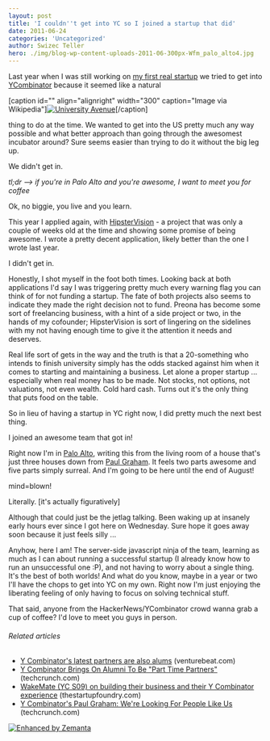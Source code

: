 ```yaml
---
layout: post
title: 'I couldn''t get into YC so I joined a startup that did'
date: 2011-06-24
categories: 'Uncategorized'
author: Swizec Teller
hero: ./img/blog-wp-content-uploads-2011-06-300px-Wfm_palo_alto4.jpg
---
```

Last year when I was still working on [my first real startup](http://swizec.com/blog/doing-a-startup-taught-me-the-value-of-staying-in-school/swizec/1819 "Doing a startup taught me the value of staying in school") we tried to get into [YCombinator](http://www.ycombinator.com "Y Combinator") because it seemed like a natural



\[caption id="" align="alignright" width="300" caption="Image via Wikipedia"][![University Avenue](./img/blog-wp-content-uploads-2011-06-300px-Wfm_palo_alto4.jpg "University Avenue")](http://commons.wikipedia.org/wiki/File:Wfm_palo_alto.jpg)\[/caption]



thing to do at the time. We wanted to get into the US pretty much any way possible and what better approach than going through the awesomest incubator around? Sure seems easier than trying to do it without the big leg up.



We didn't get in.



_tl;dr --> if you're in Palo Alto and you're awesome, I want to meet you for coffee_



Ok, no biggie, you live and you learn.



This year I applied again, with [HipsterVision](http://hipstervision.org/) - a project that was only a couple of weeks old at the time and showing some promise of being awesome. I wrote a pretty decent application, likely better than the one I wrote last year.



I didn't get in.



Honestly, I shot myself in the foot both times. Looking back at both applications I'd say I was triggering pretty much every warning flag you can think of for not funding a startup. The fate of both projects also seems to indicate they made the right decision not to fund. Preona has become some sort of freelancing business, with a hint of a side project or two, in the hands of my cofounder; HipsterVision is sort of lingering on the sidelines with my not having enough time to give it the attention it needs and deserves.



Real life sort of gets in the way and the truth is that a 20-something who intends to finish university simply has the odds stacked against him when it comes to starting and maintaining a business. Let alone a proper startup ... especially when real money has to be made. Not stocks, not options, not valuations, not even wealth. Cold hard cash. Turns out it's the only thing that puts food on the table.



So in lieu of having a startup in YC right now, I did pretty much the next best thing.



I joined an awesome team that got in!



Right now I'm in [Palo Alto](<http://maps.google.com/maps?ll=37.4291666667,-122.138055556&spn=0.1,0.1&q=37.4291666667,-122.138055556 (Palo%20Alto%2C%20California)&t=h> "Palo Alto, California"), writing this from the living room of a house that's just three houses down from [Paul Graham](http://paulgraham.com "Paul Graham (computer programmer)"). It feels two parts awesome and five parts simply surreal. And I'm going to be here until the end of August!



mind=blown!



Literally. \[it's actually figuratively]



Although that could just be the jetlag talking. Been waking up at insanely early hours ever since I got here on Wednesday. Sure hope it goes away soon because it just feels silly ...



Anyhow, here I am! The server-side javascript ninja of the team, learning as much as I can about running a successful startup (I already know how to run an unsuccessful one :P), and not having to worry about a single thing. It's the best of both worlds! And what do you know, maybe in a year or two I'll have the chops to get into YC on my own. Right now I'm just enjoying the liberating feeling of only having to focus on solving technical stuff.



That said, anyone from the HackerNews/YCombinator crowd wanna grab a cup of coffee? I'd love to meet you guys in person.

###### Related articles

- [Y Combinator's latest partners are also alums](http://venturebeat.com/2011/06/13/y-combinator-partners-alums/) (venturebeat.com)
- [Y Combinator Brings On Alumni To Be "Part Time Partners"](http://techcrunch.com/2011/06/13/ycombinator-brings-on-alumni-to-be-part-time-partners/) (techcrunch.com)
- [WakeMate (YC S09) on building their business and their Y Combinator experience](http://thestartupfoundry.com/2011/04/11/wakemate-yc-s09-on-building-their-business-and-their-ycombinator-experience/) (thestartupfoundry.com)
- [Y Combinator's Paul Graham: We're Looking For People Like Us](http://techcrunch.com/2011/05/24/y-combinators-paul-graham-were-looking-for-people-like-us/) (techcrunch.com)

[![Enhanced by Zemanta](http://img.zemanta.com/zemified_e.png?x-id=fb688708-83f3-4504-b27a-fd1eece4dd5e)](http://www.zemanta.com/ "Enhanced by Zemanta")